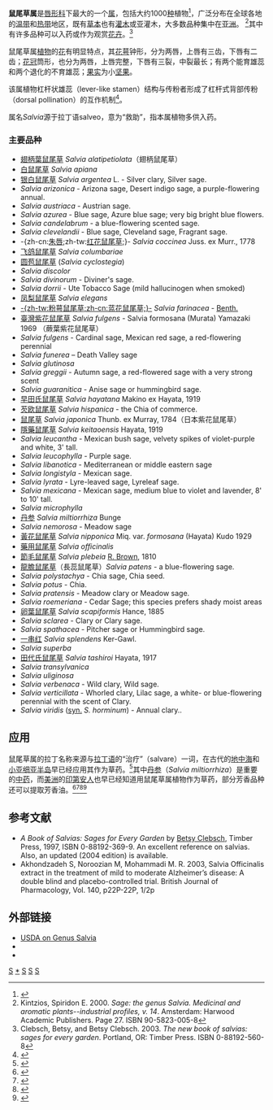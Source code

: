 {{noteTA
| G1=Unit
|1= zh-tw:粉萼鼠尾草;zh-cn:蓝花鼠尾草;
|2= zh-tw:木蘭植物門;zh-cn:被子植物门;zh-hk:被子植物門;
|3= zh-tw:木蘭綱;zh-cn:双子叶植物纲;zh-hk:雙子葉植物綱;
}}
{{automatic Taxobox
| image = SalviaSplendens2.jpg
| image_width = 240px
| image_caption = [[一串红|一串红]] （''Salvia splendens''）
| taxon= Salvia
| authority = [[Carolus_Linnaeus|L.]], 1753
| subdivision_ranks = [[种|种]]
| subdivision = 参见正文
}}

'''鼠尾草属'''是[[唇形科|唇形科]]下最大的一个[[属|属]]，包括大约1000[[种|种]]植物<ref>{{cite journal|author=Petra Wester|coauthors=Regine Claßen-Bockhoff|title=Pollination Syndromes of New World Salvia Species with Special Reference to Bird Pollination|journal=Annals of the Missouri Botanical Garden|year=2011|volume=98|issue=1|pages=101-155|doi=10.3417/2007035|url=http://www.bioone.org/doi/abs/10.3417/2007035|accessdate=2015-04-07}}</ref>，广泛分布在全球各地的[[温带|温带]]和[[热带|热带]]地区，既有[[草本|草本]]也有[[灌木|灌木]]或亚灌木，大多数品种集中在[[亚洲|亚洲]]。 <ref>Kintzios, Spiridon E. 2000. ''Sage: the genus Salvia. Medicinal and aromatic plants--industrial profiles, v. 14''. Amsterdam: Harwood Academic Publishers. Page 27. ISBN 90-5823-005-8</ref>其中有许多品种可以入药或作为观赏[[花卉|花卉]]。<ref>Clebsch, Betsy, and Betsy Clebsch. 2003. ''The new book of salvias: sages for every garden''. Portland, OR: Timber Press. ISBN 0-88192-560-8</ref>

鼠尾草属[[植物|植物]]的[[花|花]]有明显特点，其[[花萼|花萼]]钟形，分为两唇，上唇有三齿，下唇有二齿；[[花冠|花冠]]筒形，也分为两唇，上唇完整，下唇有三裂，中裂最长；有两个能育雄蕊和两个退化的不育雄蕊；[[果实|果实]]为小[[坚果|坚果]]。

该属植物杠杆状雄蕊（lever-like stamen）结构与传粉者形成了杠杆式背部传粉（dorsal pollination）的互作机制<ref>{{cite news|title=鼠尾草花结构与传粉忠实性研究获进展|url=http://paper.sciencenet.cn/htmlpaper/201131610304961115547.shtm?id=15547|accessdate=2011-03-16|newspaper=科学网|date=2011-03-16}}</ref>。

属名''Salvia''源于拉丁语salveo，意为“救助”，指本属植物多供入药。

=== 主要品种 ===
* [[翅柄葉鼠尾草|翅柄葉鼠尾草]] ''Salvia alatipetiolata''（翅柄鼠尾草）
* [[白鼠尾草|白鼠尾草]] ''Salvia apiana''
* [[银白鼠尾草|银白鼠尾草]] ''Salvia argentea'' L. - Silver clary, Silver sage.
* ''Salvia arizonica'' - Arizona sage, Desert indigo sage, a purple-flowering annual.
* ''Salvia austriaca'' - Austrian sage.
* ''Salvia azurea'' - Blue sage, Azure blue sage; very big bright blue flowers.
* ''Salvia candelabrum'' - a blue-flowering scented sage.
* ''Salvia clevelandii'' - Blue sage, Cleveland sage, Fragrant sage.
* -{zh-cn:[[朱唇|朱唇]];zh-tw:[[红花鼠尾草|红花鼠尾草]];}- ''Salvia coccinea'' Juss. ex Murr., 1778
* [[飞鸽鼠尾草|飞鸽鼠尾草]] ''Salvia columbariae''
* [[圆苞鼠尾草|圆苞鼠尾草]] (''Salvia cyclostegia'')
* ''Salvia discolor''
* ''Salvia divinorum'' - Diviner's sage.
* ''Salvia dorrii'' - Ute Tobacco Sage (mild hallucinogen when smoked)
* [[凤梨鼠尾草|凤梨鼠尾草]] ''Salvia elegans''
* [[粉萼鼠尾草|-{zh-tw:粉萼鼠尾草;zh-cn:蓝花鼠尾草;}-]] ''Salvia farinacea'' - [[喬治·邊沁|Benth.]]
* [[臺灣紫花鼠尾草|臺灣紫花鼠尾草]] ''Salvia fulgens'' - Salvia formosana (Murata)  Yamazaki 1969  （蕨葉紫花鼠尾草）
* ''Salvia fulgens'' - Cardinal sage, Mexican red sage, a red-flowering perennial
* ''Salvia funerea'' – Death Valley sage
* ''Salvia glutinosa''
* ''Salvia greggii'' - Autumn sage, a red-flowered sage with a very strong scent
* ''Salvia guaranitica'' - Anise sage or hummingbird sage.
* [[早田氏鼠尾草|早田氏鼠尾草]] ''Salvia hayatana'' Makino ex Hayata, 1919
* [[芡欧鼠尾草|芡欧鼠尾草]] ''Salvia hispanica'' - the Chia of commerce.
* [[鼠尾草|鼠尾草]] ''Salvia japonica''  Thunb. ex Murray, 1784（日本紫花鼠尾草）
* [[隱藥鼠尾草|隱藥鼠尾草]] ''Salvia keitaoensis'' Hayata, 1919
* ''Salvia leucantha'' - Mexican bush sage, velvety spikes of violet-purple and white, 3' tall.
* ''Salvia leucophylla'' - Purple sage.
* ''Salvia libanotica'' - Mediterranean or middle eastern sage
* ''Salvia longistyla'' - Mexican sage.
* ''Salvia lyrata'' - Lyre-leaved sage, Lyreleaf sage.
* ''Salvia mexicana'' - Mexican sage, medium blue to violet and lavender, 8' to 10' tall.
* ''Salvia microphylla''
* [[丹参|丹参]] ''Salvia miltiorrhiza'' Bunge
* ''Salvia nemorosa'' - Meadow sage
* [[黃花鼠尾草|黃花鼠尾草]] ''Salvia nipponica'' Miq. var. ''formosana'' (Hayata) Kudo 1929 
* [[藥用鼠尾草|藥用鼠尾草]] ''Salvia officinalis''
* [[節毛鼠尾草|節毛鼠尾草]] ''Salvia plebeia'' [[罗伯特·布朗|R. Brown]], 1810
* [[龍膽鼠尾草|龍膽鼠尾草]]（長蕊鼠尾草）''Salvia patens'' - a blue-flowering sage.
* ''Salvia polystachya'' - Chia sage, Chia seed.
* ''Salvia potus'' - Chia.
* ''Salvia pratensis'' - Meadow clary or Meadow sage.
* ''Salvia roemeriana'' - Cedar Sage; this species prefers shady moist areas
* [[卵葉鼠尾草|卵葉鼠尾草]] ''Salvia scapiformis'' Hance, 1885  
* ''Salvia sclarea'' - Clary or Clary sage.
* ''Salvia spathacea'' - Pitcher sage or Hummingbird sage.
* [[一串红|一串红]] ''Salvia splendens'' Ker-Gawl. 
* ''Salvia superba''
* [[田代氏鼠尾草|田代氏鼠尾草]] ''Salvia tashiroi'' Hayata, 1917
* ''Salvia transylvanica''
* ''Salvia uliginosa''
* ''Salvia verbenaca'' - Wild clary, Wild sage.
* ''Salvia verticillata'' - Whorled clary, Lilac sage, a white- or blue-flowering perennial with the scent of Clary.
* ''Salvia viridis'' ([[异名|syn.]] ''S. horminum'') - Annual clary..

== 应用 ==
鼠尾草属的拉丁名称来源与[[拉丁语|拉丁语]]的“治疗”（salvare）一词，在古代的[[地中海|地中海]]和[[小亚细亚半岛|小亚细亚半岛]]早已经应用其作为草药。<ref name=refMarushia2002>{{Citation|last=Marushia|first=Robin|year=2002|date=June 2003|title=''Salvia divinorum'': The Botany, Ethnobotany, Biochemistry and Future of a Mexican Mint|journal=Ethnobotany|url=http://maya.ucr.edu/pril/ethnobotany/image/Salvia.pdf|accessdate=2007-05-04|deadurl=yes|archiveurl=https://web.archive.org/web/20030903125759/http://maya.ucr.edu/pril/ethnobotany/image/Salvia.pdf|archivedate=2003-09-03}}</ref>其中[[丹参|丹参]]（''Salvia miltiorrhiza''）是重要的[[中药|中药]]，而[[美洲|美洲]]的[[印第安人|印第安人]]也早已经知道用鼠尾草属植物作为草药，部分芳香品种还可以提取芳香油。<ref>{{cite journal | pmid = 12605619 | author = Akhondzadeh, S; Noroozian, M; Mohammadi, M; Ohadinia, S; Jamshidi, Ah; Khani, M | title = Salvia officinalis extract in the treatment of patients with mild to moderate Alzheimer's disease: a double blind, randomized and placebo-controlled trial | url = https://archive.org/details/sim_journal-of-clinical-pharmacy-and-therapeutics_2003-02_28_1/page/53 | volume = 28 | issue = 1 | pages = 53–9 | issn = 0269-4727 | journal = Journal of clinical pharmacy and therapeutics |date=Feb 2003}}</ref><ref>{{cite journal | pmid = 17173107 | author = Dos, Santos-Neto, Ll; De, Vilhena, Toledo, Ma; Medeiros-Souza, P; De, Souza, Ga | title = The use of herbal medicine in Alzheimer's disease-a systematic review | volume = 3 | issue = 4 | pages = 441–5 | pmc = 1697739 | doi = 10.1093/ecam/nel071 | journal = Evidence-based complementary and alternative medicine : eCAM | url = http://ecam.oxfordjournals.org/cgi/pmidlookup?view=long&pmid=17173107 | format = Free full text | date = Dec 2006 }}{{dead link|date=2018年2月 |bot=InternetArchiveBot |fix-attempted=yes }}</ref><ref>{{cite journal | pmid = 9884179 | author = Perry, Ek; Pickering, At; Wang, Ww; Houghton, P; Perry, Ns | title = Medicinal plants and Alzheimer's disease: Integrating ethnobotanical and contemporary scientific evidence | volume = 4 | issue = 4 | pages = 419–28 | issn = 1075-5535 | journal = Journal of alternative and complementary medicine (New York, N.Y.) |date=Winter 1998}}</ref><ref>{{cite journal | pmid = 16495207 | author = Iuvone, T; De, Filippis, D; Esposito, G; D'Amico, A; Izzo, Aa | title = The spice sage and its active ingredient rosmarinic acid protect PC12 cells from amyloid-beta peptide-induced neurotoxicity | volume = 317 | issue = 3 | pages = 1143–9 | doi = 10.1124/jpet.105.099317 | journal = The Journal of pharmacology and experimental therapeutics | url = http://jpet.aspetjournals.org/cgi/pmidlookup?view=long&pmid=16495207 | format = Free full text|date=Jun 2006}}</ref>

== 参考文献 ==
{{reflist}}
* ''A Book of Salvias: Sages for Every Garden'' by [[Betsy_Clebsch|Betsy Clebsch]], Timber Press, 1997, ISBN 0-88192-369-9. An excellent reference on salvias. Also, an updated (2004 edition) is available.
* Akhondzadeh S, Noroozian M, Mohammadi M. R. 2003, Salvia Officinalis extract in the treatment of mild to moderate Alzheimer’s disease: A double blind and placebo-controlled  trial. British Journal of Pharmacology, Vol. 140, p22P-22P, 1/2p

== 外部链接 ==
{{commons category|Salvia}}
* [http://plants.usda.gov/java/ClassificationServlet?source=display&classid=SALVI USDA on Genus Salvia]
* {{ITIS|ID=32680|date=2002-09-06}}
* {{Plantarium|Salvia|43958}}
{{Taxonbar|from=Q157151}}

[[Category:花|S]]
[[Category:鼠尾草属|*]]
[[Category:唇形科|S]]
[[Category:卡尔·林奈命名的生物分类|S]]
[[Category:_1753年描述的分类群|S]]